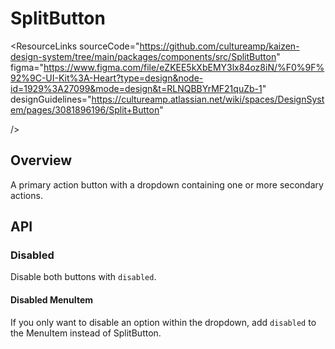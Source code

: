 
<Meta of={SplitButtonStories} />

# SplitButton

<ResourceLinks
  sourceCode="https://github.com/cultureamp/kaizen-design-system/tree/main/packages/components/src/SplitButton"
  figma="https://www.figma.com/file/eZKEE5kXbEMY3lx84oz8iN/%F0%9F%92%9C-UI-Kit%3A-Heart?type=design&node-id=1929%3A27099&mode=design&t=RLNQBBYrMF21quZb-1"
  designGuidelines="https://cultureamp.atlassian.net/wiki/spaces/DesignSystem/pages/3081896196/Split+Button"

/>

<KAIOInstallation exportNames="SplitButton" />

## Overview

A primary action button with a dropdown containing one or more secondary actions.

<Canvas of={SplitButtonStories.Playground} />
<Controls of={SplitButtonStories.Playground} />

## API

<DocsStory of={SplitButtonStories.Reversed} />

### Disabled

Disable both buttons with `disabled`.

<Canvas of={SplitButtonStories.Disabled} />

#### Disabled MenuItem

If you only want to disable an option within the dropdown, add `disabled` to the
<LinkTo pageId="components-menu">MenuItem</LinkTo> instead of SplitButton.

<Canvas of={SplitButtonStories.DisabledMenuItem} />
